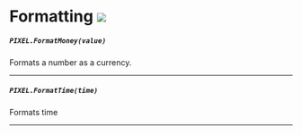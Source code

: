 # Formatting ![](https://github.com/Pulsar-Dev/documentation/blob/main/public/shared.png)

##### `PIXEL.FormatMoney(value)`
  Formats a number as a currency.

---
##### `PIXEL.FormatTime(time)`
  Formats time

---